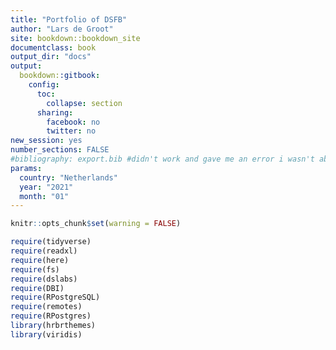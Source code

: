 ```yaml
---
title: "Portfolio of DSFB"
author: "Lars de Groot"
site: bookdown::bookdown_site
documentclass: book
output_dir: "docs"
output:
  bookdown::gitbook: 
    config:
      toc:
        collapse: section
      sharing:
        facebook: no
        twitter: no
new_session: yes
number_sections: FALSE
#bibliography: export.bib #didn't work and gave me an error i wasn't able to find a solution for.
params:
  country: "Netherlands"
  year: "2021"
  month: "01"
---
```

```r
knitr::opts_chunk$set(warning = FALSE)
```

```r
require(tidyverse)
require(readxl)
require(here)
require(fs)
require(dslabs)
require(DBI)
require(RPostgreSQL)
require(remotes)
require(RPostgres)
library(hrbrthemes)
library(viridis)
```


